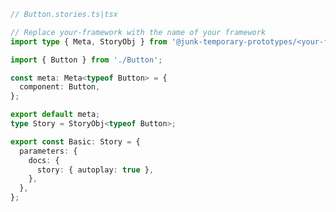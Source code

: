 ```ts
// Button.stories.ts|tsx

// Replace your-framework with the name of your framework
import type { Meta, StoryObj } from '@junk-temporary-prototypes/<your-framework>';

import { Button } from './Button';

const meta: Meta<typeof Button> = {
  component: Button,
};

export default meta;
type Story = StoryObj<typeof Button>;

export const Basic: Story = {
  parameters: {
    docs: {
      story: { autoplay: true },
    },
  },
};
```
